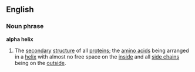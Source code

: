 ==English==
===Noun phrase===
'''alpha helix'''
{{wikipedia}}
# The [[secondary]] [[structure]] of all [[protein]]s; the [[amino acid]]s being arranged in a [[helix]] with almost no free space on the [[inside]] and all [[side chain]]s being on the [[outside]].
